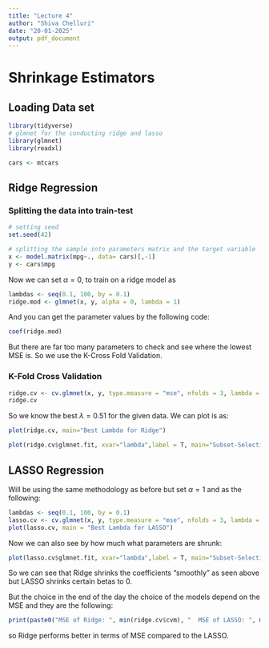 ```yaml
---
title: "Lecture 4"
author: "Shiva Chelluri"
date: "20-01-2025"
output: pdf_document
---
```


# Shrinkage Estimators

## Loading Data set 

```r
library(tidyverse)
# glmnet for the conducting ridge and lasso
library(glmnet)
library(readxl)

cars <- mtcars
```

## Ridge Regression

### Splitting the data into train-test

```r
# setting seed
set.seed(42)

# splitting the sample into parameters matrix and the target variable
x <- model.matrix(mpg~., data= cars)[,-1]
y <- cars$mpg
```

Now we can set $\alpha = 0$, to train on a ridge model as

```r
lambdas <- seq(0.1, 100, by = 0.1)
ridge.mod <- glmnet(x, y, alpha = 0, lambda = 1)
```

And you can get the parameter values by the following code:

```r
coef(ridge.mod)
```

But there are far too many parameters to check and see where the lowest MSE is. So we use the K-Cross Fold Validation.

### K-Fold Cross Validation

```r
ridge.cv <- cv.glmnet(x, y, type.measure = "mse", nfolds = 3, lambda = lambdas, alpha = 0)
ridge.cv
```

So we know the best $\lambda = 0.51$ for the given data. We can plot is as:

```r
plot(ridge.cv, main="Best Lambda for Ridge")
```

```r
plot(ridge.cv$glmnet.fit, xvar="lambda",label = T, main="Subset-Selection of Ridge")
```

## LASSO Regression

Will be using the same methodology as before but set $\alpha = 1$ and as the following:

```r
lambdas <- seq(0.1, 100, by = 0.1)
lasso.cv <- cv.glmnet(x, y, type.measure = "mse", nfolds = 3, lambda = lambdas, alpha = 1)
plot(lasso.cv, main = "Best Lambda for LASSO")
```

Now we can also see by how much what parameters are shrunk:

```r
plot(lasso.cv$glmnet.fit, xvar="lambda",label = T, main="Subset-Selection of lasso")
```

So we can see that Ridge shrinks the coefficients "smoothly" as seen above but LASSO shrinks certain betas to 0.

But the choice in the end of the day the choice of the models depend on the MSE and they are the following:

```r
print(paste0("MSE of Ridge: ", min(ridge.cv$cvm), "  MSE of LASSO: ", min(lasso.cv$cvm)))
```

so Ridge performs better in terms of MSE compared to the LASSO.
